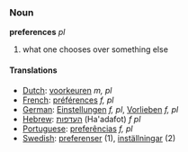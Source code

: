 ===Noun===
'''preferences''' ''pl''

# what one chooses over something else

====Translations====
*[[Dutch]]: [[voorkeuren]] ''m, pl''
*[[French]]: [[préférences]] ''f, pl''
*[[German]]: [[Einstellungen]] ''f, pl'', [[Vorlieben]] ''f, pl''
*[[Hebrew]]: [[העדפות]] (Ha'adafot) ''f pl''
*[[Portuguese]]: [[preferências]] ''f, pl''
*[[Swedish]]: [[preferenser]] (1), [[inställningar]] (2)